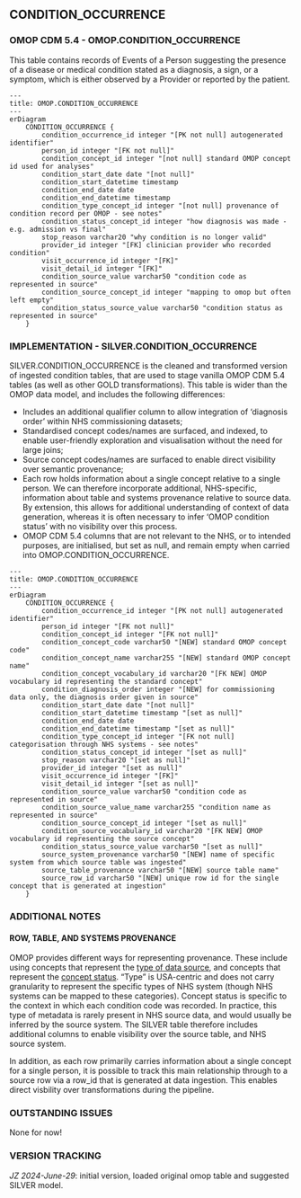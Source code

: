 
## CONDITION_OCCURRENCE

### OMOP CDM 5.4 - OMOP.CONDITION_OCCURRENCE
This table contains records of Events of a Person suggesting the presence of a disease or medical condition stated as a diagnosis, a sign, or a symptom, which is either observed by a Provider or reported by the patient.
```mermaid
---
title: OMOP.CONDITION_OCCURRENCE
---
erDiagram
    CONDITION_OCCURRENCE {
        condition_occurrence_id integer "[PK not null] autogenerated identifier"
        person_id integer "[FK not null]"
        condition_concept_id integer "[not null] standard OMOP concept id used for analyses"
        condition_start_date date "[not null]"
        condition_start_datetime timestamp
        condition_end_date date
        condition_end_datetime timestamp
        condition_type_concept_id integer "[not null] provenance of condition record per OMOP - see notes"
        condition_status_concept_id integer "how diagnosis was made - e.g. admission vs final"
        stop_reason varchar20 "why condition is no longer valid"
        provider_id integer "[FK] clinician provider who recorded condition"
        visit_occurrence_id integer "[FK]"
        visit_detail_id integer "[FK]"
        condition_source_value varchar50 "condition code as represented in source"
        condition_source_concept_id integer "mapping to omop but often left empty"
        condition_status_source_value varchar50 "condition status as represented in source"
    }
```

### IMPLEMENTATION - SILVER.CONDITION_OCCURRENCE

SILVER.CONDITION_OCCURRENCE is the cleaned and transformed version of ingested condition tables, that are used to stage vanilla OMOP CDM 5.4 tables (as well as other GOLD transformations). This table is wider than the OMOP data model, and includes the following differences:

- Includes an additional qualifier column to allow integration of 'diagnosis order' within NHS commissioning datasets;
- Standardised concept codes/names are surfaced, and indexed, to enable user-friendly exploration and visualisation without the need for large joins;
- Source concept codes/names are surfaced to enable direct visibility over semantic provenance;
- Each row holds information about a single concept relative to a single person. We can therefore incorporate additional, NHS-specific, information about table and systems provenance relative to source data. By extension, this allows for additional understanding of context of data generation, whereas it is often necessary to infer 'OMOP condition status' with no visibility over this process.  
- OMOP CDM 5.4 columns that are not relevant to the NHS, or to intended purposes, are initialised, but set as null, and remain empty when carried into OMOP.CONDITION_OCCURRENCE.

```mermaid
---
title: OMOP.CONDITION_OCCURRENCE
---
erDiagram
    CONDITION_OCCURRENCE {
        condition_occurrence_id integer "[PK not null] autogenerated identifier"
        person_id integer "[FK not null]"
        condition_concept_id integer "[FK not null]"
        condition_concept_code varchar50 "[NEW] standard OMOP concept code"
        condition_concept_name varchar255 "[NEW] standard OMOP concept name"
        condition_concept_vocabulary_id varchar20 "[FK NEW] OMOP vocabulary id representing the standard concept"
        condition_diagnosis_order integer "[NEW] for commissioning data only, the diagnosis order given in source"
        condition_start_date date "[not null]"
        condition_start_datetime timestamp "[set as null]"
        condition_end_date date
        condition_end_datetime timestamp "[set as null]"
        condition_type_concept_id integer "[FK not null] categorisation through NHS systems - see notes"
        condition_status_concept_id integer "[set as null]"
        stop_reason varchar20 "[set as null]"
        provider_id integer "[set as null]"
        visit_occurrence_id integer "[FK]"
        visit_detail_id integer "[set as null]"      
        condition_source_value varchar50 "condition code as represented in source"
        condition_source_value_name varchar255 "condition name as represented in source"
        condition_source_concept_id integer "[set as null]"          
        condition_source_vocabulary_id varchar20 "[FK NEW] OMOP vocabulary id representing the source concept"
        condition_status_source_value varchar50 "[set as null]"
        source_system_provenance varchar50 "[NEW] name of specific system from which source table was ingested"
        source_table_provenance varchar50 "[NEW] source table name"
        source_row_id varchar50 "[NEW] unique row id for the single concept that is generated at ingestion"
    }
```


### ADDITIONAL NOTES

#### ROW, TABLE, AND SYSTEMS PROVENANCE

OMOP provides different ways for representing provenance. These include using concepts that represent the [type of data source](https://athena.ohdsi.org/search-terms/terms?domain=Type+Concept&standardConcept=Standard&page=1&pageSize=15&query=), and concepts that represent the [concept status](https://athena.ohdsi.org/search-terms/terms?domain=Condition+Status&standardConcept=Standard&page=1&pageSize=15&query=). "Type" is USA-centric and does not carry granularity to represent the specific types of NHS system (though NHS systems can be mapped to these categories). Concept status is specific to the context in which each condition code was recorded. In practice, this type of metadata is rarely present in NHS source data, and would usually be inferred by the source system. The SILVER table therefore includes additional columns to enable visibility over the source table, and NHS source system.

In addition, as each row primarily carries information about a single concept for a single person, it is possible to track this main relationship through to a source row via a row_id that is generated at data ingestion. This enables direct visbility over transformations during the pipeline.   

### OUTSTANDING ISSUES

None for now!

### VERSION TRACKING

_JZ 2024-June-29_: initial version, loaded original omop table and suggested SILVER model.